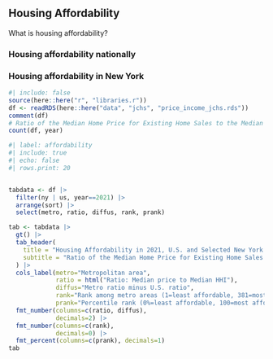 <!-- # Housing Affordability -->

## Housing Affordability

What is housing affordability?

### Housing affordability nationally

<!-- [The Economist](https://www.economist.com/graphic-detail/2022/05/23/housing-in-america-has-become-much-harder-to-afford) -->

<!-- ![](images/paste-4672ECD6.png) -->

### Housing affordability in New York

```r
#| include: false
source(here::here("r", "libraries.r"))
df <- readRDS(here::here("data", "jchs", "price_income_jchs.rds"))
comment(df)
# Ratio of the Median Home Price for Existing Home Sales to the Median Household Income
count(df, year)

```

```r
#| label: affordability
#| include: true
#| echo: false
#| rows.print: 20


tabdata <- df |> 
  filter(ny | us, year==2021) |> 
  arrange(sort) |> 
  select(metro, ratio, diffus, rank, prank)

tab <- tabdata |> 
  gt() |> 
  tab_header(
    title = "Housing Affordability in 2021, U.S. and Selected New York Metro Areas",
    subtitle = "Ratio of the Median Home Price for Existing Home Sales to the Median Household Income; Source Harvard JCHS"
  ) |>
  cols_label(metro="Metropolitan area",
             ratio = html("Ratio: Median price to Median HHI"),
             diffus="Metro ratio minus U.S. ratio",
             rank="Rank among metro areas (1=least affordable, 381=most affordable)",
             prank="Percentile rank (0%=least affordable, 100=most affordable)") |> 
  fmt_number(columns=c(ratio, diffus),
             decimals=2) |> 
  fmt_number(columns=c(rank),
             decimals=0) |> 
  fmt_percent(columns=c(prank), decimals=1)
tab  

```

